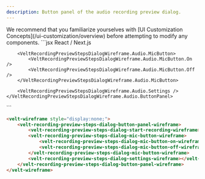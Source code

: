```yaml
---
description: Button panel of the audio recording preview dialog.
---
```


<Note>
We recommend that you familiarize yourselves with [UI Customization Concepts](/ui-customization/overview) before attempting to modify any components.
</Note>


<RequestExample>
```jsx React / Next.js
<VeltWireframe>
    <VeltRecordingPreviewStepsDialogWireframe.Audio.ButtonPanel>
        <VeltRecordingPreviewStepsDialogWireframe.Audio.StartRecording />

        <VeltRecordingPreviewStepsDialogWireframe.Audio.MicButton>
            <VeltRecordingPreviewStepsDialogWireframe.Audio.MicButton.On />
            <VeltRecordingPreviewStepsDialogWireframe.Audio.MicButton.Off />
        </VeltRecordingPreviewStepsDialogWireframe.Audio.MicButton>

        <VeltRecordingPreviewStepsDialogWireframe.Audio.Settings />
    </VeltRecordingPreviewStepsDialogWireframe.Audio.ButtonPanel>
</VeltWireframe>
```

```HTML HTML
<velt-wireframe style="display:none;">
    <velt-recording-preview-steps-dialog-button-panel-wireframe>
		<velt-recording-preview-steps-dialog-start-recording-wireframe></velt-recording-preview-steps-dialog-start-recording-wireframe>
		<velt-recording-preview-steps-dialog-mic-button-wireframe>
			<velt-recording-preview-steps-dialog-mic-button-on-wireframe></velt-recording-preview-steps-dialog-mic-button-on-wireframe>
			<velt-recording-preview-steps-dialog-mic-button-off-wireframe></velt-recording-preview-steps-dialog-mic-button-off-wireframe>
		</velt-recording-preview-steps-dialog-mic-button-wireframe>
		<velt-recording-preview-steps-dialog-settings-wireframe></velt-recording-preview-steps-dialog-settings-wireframe>
	</velt-recording-preview-steps-dialog-button-panel-wireframe>
</velt-wireframe>
```
</RequestExample>

